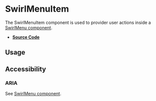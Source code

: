 
<Meta title="Components/SwirlMenuItem" />

# SwirlMenuItem

The SwirlMenuItem component is used to provider user actions inside a
[SwirlMenu component](?path=/docs/components-swirlmenu--docs).

- **[Source Code](https://github.com/flip-corp/swirl/tree/main/packages/swirl-components/src/components/swirl-menu-item)**

## Usage

<Canvas of={Stories.SwirlMenuItem} sourceState="shown"></Canvas>

<Controls of={Stories.SwirlMenuItem} />

## Accessibility

### ARIA

See [SwirlMenu component](?path=/docs/components-swirlmenu--swirl-menu).
